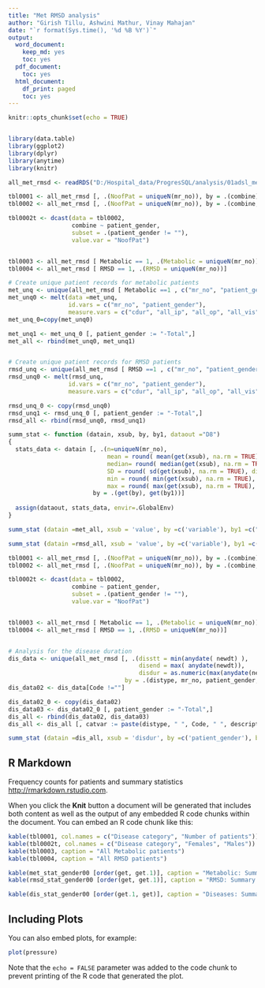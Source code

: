 ---
title: "Met RMSD analysis"
author: "Girish Tillu, Ashwini Mathur, Vinay Mahajan"
date: "`r format(Sys.time(), '%d %B %Y')`"
output:
  word_document:
    keep_md: yes
    toc: yes
  pdf_document:
    toc: yes
  html_document:
    df_print: paged
    toc: yes
---


```{r setup, include=FALSE}
knitr::opts_chunk$set(echo = TRUE)


library(data.table)
library(ggplot2)
library(dplyr)
library(anytime)
library(knitr)

all_met_rmsd <- readRDS("D:/Hospital_data/ProgresSQL/analysis/01adsl_met_rmsd.rds")

tbl0001 <- all_met_rmsd [, .(NoofPat = uniqueN(mr_no)), by = .(combine)]
tbl0002 <- all_met_rmsd [, .(NoofPat = uniqueN(mr_no)), by = .(combine, patient_gender)]

tbl0002t <- dcast(data = tbl0002, 
                  combine ~ patient_gender, 
                  subset = .(patient_gender != ""),
                  value.var = "NoofPat")


tbl0003 <- all_met_rmsd [ Metabolic == 1, .(Metabolic = uniqueN(mr_no))]
tbl0004 <- all_met_rmsd [ RMSD == 1, .(RMSD = uniqueN(mr_no))]

```

```{r, include=FALSE}

# Create unique patient records for metabolic patients
met_unq <- unique(all_met_rmsd [ Metabolic ==1 , c("mr_no", "patient_gender", "cdur", "all_ip", "all_op", "all_vis")])
met_unq0 <- melt(data =met_unq, 
                 id.vars = c("mr_no", "patient_gender"),
                 measure.vars = c("cdur", "all_ip", "all_op", "all_vis")) 
met_unq_0=copy(met_unq0)

met_unq1 <- met_unq_0 [, patient_gender := "-Total",]
met_all <- rbind(met_unq0, met_unq1)


# Create unique patient records for RMSD patients
rmsd_unq <- unique(all_met_rmsd [ RMSD ==1 , c("mr_no", "patient_gender", "cdur", "all_ip", "all_op", "all_vis")])
rmsd_unq0 <- melt(rmsd_unq, 
                 id.vars = c("mr_no", "patient_gender"),
                 measure.vars = c("cdur", "all_ip", "all_op", "all_vis")) 

rmsd_unq_0 <- copy(rmsd_unq0)
rmsd_unq1 <- rmsd_unq_0 [, patient_gender := "-Total",]
rmsd_all <- rbind(rmsd_unq0, rmsd_unq1)

summ_stat <- function (datain, xsub, by, by1, dataout ="D8")
{
  stats_data <- datain [, .(n=uniqueN(mr_no), 
                            mean = round( mean(get(xsub), na.rm = TRUE), digits =1),
                            median= round( median(get(xsub), na.rm = TRUE), digits =2),
                            SD = round( sd(get(xsub), na.rm = TRUE), digits =2),
                            min = round( min(get(xsub), na.rm = TRUE), digits =0),
                            max = round( max(get(xsub), na.rm = TRUE), digits =0)), 
                        by = .(get(by), get(by1))]
  
  assign(dataout, stats_data, envir=.GlobalEnv)
}

summ_stat (datain =met_all, xsub = 'value', by =c('variable'), by1 =c("patient_gender"), dataout ="met_stat_gender00")

summ_stat (datain =rmsd_all, xsub = 'value', by =c('variable'), by1 =c("patient_gender"), dataout ="rmsd_stat_gender00")

tbl0001 <- all_met_rmsd [, .(NoofPat = uniqueN(mr_no)), by = .(combine)]
tbl0002 <- all_met_rmsd [, .(NoofPat = uniqueN(mr_no)), by = .(combine, patient_gender)]

tbl0002t <- dcast(data = tbl0002, 
                  combine ~ patient_gender, 
                  subset = .(patient_gender != ""),
                  value.var = "NoofPat")


tbl0003 <- all_met_rmsd [ Metabolic == 1, .(Metabolic = uniqueN(mr_no))]
tbl0004 <- all_met_rmsd [ RMSD == 1, .(RMSD = uniqueN(mr_no))]


# Analysis for the disease duration
dis_data <- unique(all_met_rmsd [, .(disstt = min(anydate( newdt) ), 
                                     disend = max( anydate(newdt)),
                                     disdur = as.numeric(max(anydate(newdt)) - min(anydate(newdt)) + 1)), 
                                 by = .(distype, mr_no, patient_gender, all_vis, all_ip, all_op,  Code, description)] )
dis_data02 <- dis_data[Code !=""]

dis_data02_0 <- copy(dis_data02)
dis_data03 <- dis_data02_0 [, patient_gender := "-Total",]
dis_all <- rbind(dis_data02, dis_data03)
dis_all <- dis_all [, catvar := paste(distype, " ", Code, " ", description), ]

summ_stat (datain =dis_all, xsub = 'disdur', by =c('patient_gender'), by1 =c("catvar"), dataout ="dis_stat_gender00")

```

## R Markdown

Frequency counts for patients and summary statistics
<http://rmarkdown.rstudio.com>.

When you click the **Knit** button a document will be generated that includes both content as well as the output of any embedded R code chunks within the document. You can embed an R code chunk like this:

```{r, echo= FALSE}

kable(tbl0001, col.names = c("Disease category", "Number of patients")) 
kable(tbl0002t, col.names = c("Disease category", "Females", "Males")) 
kable(tbl0003, caption = "All Metabolic patients") 
kable(tbl0004, caption = "All RMSD patients") 

kable(met_stat_gender00 [order(get, get.1)], caption = "Metabolic: Summary statistics in days and visits") 
kable(rmsd_stat_gender00 [order(get, get.1)], caption = "RMSD: Summary statistics in days and visits") 

kable(dis_stat_gender00 [order(get.1, get)], caption = "Diseases: Summary statistics in days, by gender") 

```

## Including Plots

You can also embed plots, for example:

```{r pressure, echo=FALSE}
plot(pressure)
```

Note that the `echo = FALSE` parameter was added to the code chunk to prevent printing of the R code that generated the plot.
